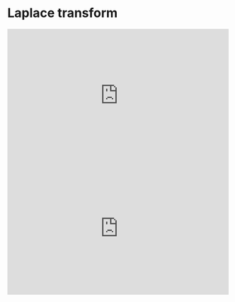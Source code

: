 # Laplace transform

::: {show-in="html"}
<iframe width=500 height=300 frameborder="0" allowfullscreen src="https://www.youtube.com/embed/lg90shB1TrU"></iframe>
:::

::: {show-in="html"}
<iframe width=500 height=300 frameborder="0" allowfullscreen src="https://www.youtube.com/embed/WEkuV55B4q4"></iframe>
:::